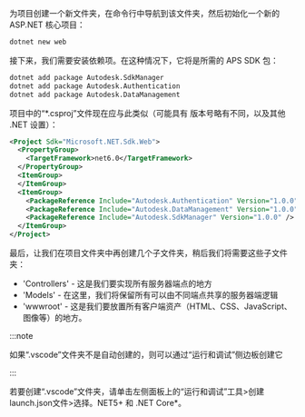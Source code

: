 为项目创建一个新文件夹，在命令行中导航到该文件夹，然后初始化一个新的
ASP.NET 核心项目：

```bash
dotnet new web
```

接下来，我们需要安装依赖项。在这种情况下，它将是所需的 APS SDK 包：

```bash
dotnet add package Autodesk.SdkManager
dotnet add package Autodesk.Authentication
dotnet add package Autodesk.DataManagement
```

项目中的“*.csproj”文件现在应与此类似（可能具有
版本号略有不同，以及其他 .NET 设置）：

```xml
<Project Sdk="Microsoft.NET.Sdk.Web">
  <PropertyGroup>
    <TargetFramework>net6.0</TargetFramework>
  </PropertyGroup>
  <ItemGroup>
  </ItemGroup>
  <ItemGroup>
    <PackageReference Include="Autodesk.Authentication" Version="1.0.0" />
    <PackageReference Include="Autodesk.DataManagement" Version="1.0.0" />
    <PackageReference Include="Autodesk.SdkManager" Version="1.0.0" />
  </ItemGroup>
</Project>
```

最后，让我们在项目文件夹中再创建几个子文件夹，稍后我们将需要这些子文件夹：

- 'Controllers' - 这是我们要实现所有服务器端点的地方
- 'Models' - 在这里，我们将保留所有可以由不同端点共享的服务器端逻辑
- 'wwwroot' - 这是我们要放置所有客户端资产（HTML、CSS、JavaScript、图像等）的地方。




:::note

如果“.vscode”文件夹不是自动创建的，则可以通过“运行和调试”侧边板创建它


:::



若要创建“.vscode”文件夹，请单击左侧面板上的“运行和调试”工具>创建launch.json文件>选择。NET5+ 和 .NET Core*。